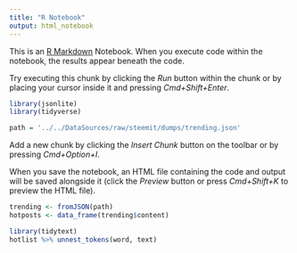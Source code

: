```yaml
---
title: "R Notebook"
output: html_notebook
---
```


This is an [R Markdown](http://rmarkdown.rstudio.com) Notebook. When you execute code within the notebook, the results appear beneath the code. 

Try executing this chunk by clicking the *Run* button within the chunk or by placing your cursor inside it and pressing *Cmd+Shift+Enter*. 

```r
library(jsonlite)
library(tidyverse)

path = '../../DataSources/raw/steemit/dumps/trending.json'
```

Add a new chunk by clicking the *Insert Chunk* button on the toolbar or by pressing *Cmd+Option+I*.

When you save the notebook, an HTML file containing the code and output will be saved alongside it (click the *Preview* button or press *Cmd+Shift+K* to preview the HTML file).
```r
trending <- fromJSON(path)
hotposts <- data_frame(trending$content)

```


```r
library(tidytext)
hotlist %>% unnest_tokens(word, text)
```


